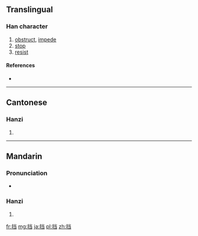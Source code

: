 {{also|擋}}
==Translingual==

===Han character===
{{Han char|rn=64|rad=手|as=06|sn=9|four=|canj=手火尸一 (QFSM)}}

# [[obstruct]], [[impede]]
# [[stop]]
# [[resist]]

====References====
* {{Han ref|kx=0431.171|hdz=31869.010|uh=6321|ud=25377}}

----

==Cantonese==

===Hanzi===
{{yue-hanzi|jyut=|y=dong2, dong3|tra=擋}}

# {{defn|lang=yue|sort=手06}}

----

==Mandarin==

===Pronunciation===
* {{audio|Zh-dang.ogg|Audio}}

===Hanzi===
{{cmn-hanzi|tra=擋|pin=[[dǎng]] ([[dang3]])|wg=tang<sup>3</sup>}}

# {{defn|lang=cmn|sort=手06}}

[[fr:挡]]
[[mg:挡]]
[[ja:挡]]
[[pl:挡]]
[[zh:挡]]
